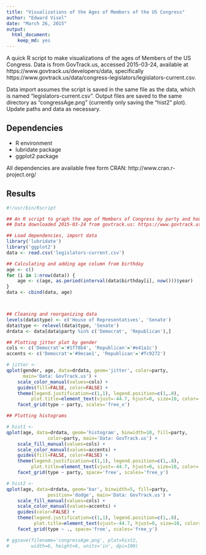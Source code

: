 ```yaml
---
title: "Visualizations of the Ages of Members of the US Congress"
author: "Edward Visel"
date: "March 26, 2015"
output:
  html_document:
    keep_md: yes
---
```


A quick R script to make visualizations of the ages of Members of the US Congress.
Data is from GovTrack.us, accessed 2015-03-24, available at 
https://www.govtrack.us/developers/data, specifically 
https://www.govtrack.us/data/congress-legislators/legislators-current.csv.

Data import assumes the script is saved in the same file as the data, which is 
named "legislators-current.csv". Output files are saved to the same directory 
as "congressAge.png" (currently only saving the "hist2" plot). Update paths and 
data as necessary.

Dependencies
------------
- R environment
- lubridate package
- ggplot2 package

All dependencies are available free form CRAN: http://www.cran.r-project.org/

Results
-------

```r
#!/usr/bin/Rscript

## An R script to graph the age of Members of Congress by party and house.
## Data downloaded 2015-03-24 from govtrack.us: https://www.govtrack.us/developers/data

## Load dependencies, import data
library('lubridate')
library('ggplot2')
data <- read.csv('legislators-current.csv')

## Calculating and adding age column from birthday
age <- c()
for (i in 1:nrow(data)) {
    age <- c(age, as.period(interval(data$birthday[i], now()))$year)
}
data <- cbind(data, age)



## Cleaning and reorganizing data
levels(data$type) <- c('House of Representatives', 'Senate')
data$type <- relevel(data$type, 'Senate')
drdata <- data[data$party %in% c('Democrat', 'Republican'),]
```


```r
## Plotting jitter plot by gender
cols <- c('Democrat'='#1f78b4', 'Republican'='#e41a1c')
accents <- c('Democrat'='#9ecae1', 'Republican'='#fc9272')

# jitter <- 
qplot(gender, age, data=drdata, geom='jitter', color=party, 
      main='Data: GovTrack.us') +
    scale_color_manual(values=cols) +
    guides(fill=FALSE, color=FALSE) +
    theme(legend.justification=c(1,1), legend.position=c(1,.8),
         plot.title=element_text(vjust=-44.7, hjust=0, size=10, color='gray40')) +
    facet_grid(type ~ party, scales='free_x')

## Plotting histograms

# hist1 <-
qplot(age, data=drdata, geom='histogram', binwidth=10, fill=party, 
               color=party, main='Data: GovTrack.us') +
    scale_fill_manual(values=cols) +
    scale_color_manual(values=accents) +
    guides(fill=FALSE, color=FALSE) +
    theme(legend.justification=c(1,1), legend.position=c(1,.8),
         plot.title=element_text(vjust=-44.7, hjust=0, size=10, color='gray40')) +
    facet_grid(type ~ party, space='free', scales='free_y')

# hist2 <- 
qplot(age, data=drdata, geom='bar', binwidth=5, fill=party, 
               position='dodge', main='Data: GovTrack.us') +
    scale_fill_manual(values=cols) +
    scale_color_manual(values=accents) +
    guides(color=FALSE) +
    theme(legend.justification=c(1,1), legend.position=c(1,.8),
          plot.title=element_text(vjust=-44.7, hjust=0, size=10, color='gray40')) +
    facet_grid(type ~ ., space='free', scales='free_y')

# ggsave(filename='congressAge.png', plot=hist2, 
#        width=6, height=6, units='in', dpi=100)


```
